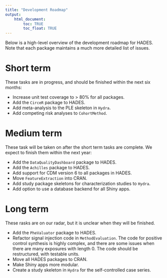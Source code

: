 ```yaml
---
title: "Development Roadmap"
output: 
    html_document:
        toc: TRUE
        toc_float: TRUE
---
```


Below is a high-level overview of the development roadmap for HADES. Note that each package maintains a much more detailed list of issues.

# Short term

These tasks are in progress, and should be finished within the next six months:

- Increase unit test coverage to > 80% for all packages.
- Add the `CirceR` package to HADES.  
- Add meta-analysis to the PLE skeleton in `Hydra`.
- Add competing risk analyses to `CohortMethod`.

# Medium term

These task will be taken on after the short term tasks are complete. We expect to finish them within the next year:

- Add the `DataQualityDashboard` package to HADES.
- Add the `Achilles` package to HADES.  
- Add support for CDM version 6 to all packages in HADES.
- Move `FeatureExtraction` into CRAN.
- Add study package skeletons for characterization studies to `Hydra`.
- Add option to use a database backend for all Shiny apps.

# Long term

These rasks are on our radar, but it is unclear when they will be finished.

- Add the `PheValuator` package to HADES. 
- Refactor signal injection code in `MethodEvaluation`. The code for positive control synthesis is highly complex, and there are some issues when there are many exposures with length 0. The code should be restructured, with testable units.
- Move all HADES packages to CRAN.
- Make Shiny apps more modular.
- Create a study skeleton in `Hydra` for the self-controlled case series.
